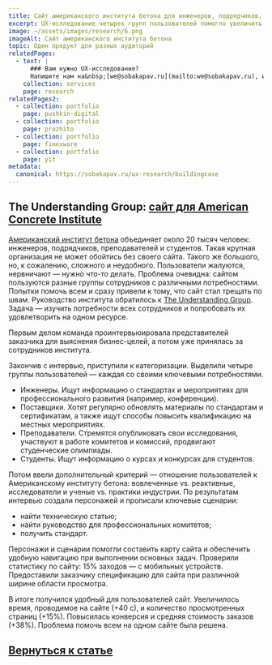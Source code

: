 ```yaml
---
title: Сайт американского института бетона для инженеров, подрядчиков, преподавателей и студентов
excerpt: UX-ислледование четырех групп пользователей помогло увеличить проводимое ими на сайте время, кконверсию и среднюю стоимость заказов 
image: ~/assets/images/research/6.png
imageAlt: Сайт американского института бетона
topic: Один продукт для разных аудиторий
relatedPages:
  - text: |
      ### Вам нужно UX-исследование?
      Напишите нам на&nbsp;[we@sobakapav.ru](mailto:we@sobakapav.ru), и мы проведем для вас [исследование пользователей](/services/research).
    collection: services
    page: research
relatedPages2:
  - collection: portfolio
    page: pushkin-digital
  - collection: portfolio
    page: prozhito
  - collection: portfolio
    page: finexware
  - collection: portfolio
    page: yit
metadata:
  canonical: https://sobakapav.ru/ux-research/buildingcase
---
```



## The Understanding Group: [сайт для American Concrete Institute](http://understandinggroup.com/how-we-work/case-studies/american-concrete-institute)

[Американский институт бетона](https://www.concrete.org) объединяет около 20 тысяч человек: инженеров, подрядчиков, преподавателей и студентов. Такая крупная организация не может обойтись без своего сайта. Такого же большого, но, к сожалению, сложного и неудобного. Пользователи жалуются, нервничают — нужно что-то делать. Проблема очевидна: сайтом пользуются разные группы сотрудников с различными потребностями. Попытки помочь всем и сразу привели к тому, что сайт стал трещать по швам. Руководство института обратилось к [The Understanding Group](http://understandinggroup.com). Задача — изучить потребности всех сотрудников и попробовать их удовлетворить на одном ресурсе.

Первым делом команда проинтервьюировала представителей заказчика для выяснения бизнес-целей, а потом уже принялась за сотрудников института.

Закончив с интервью, приступили к категоризации. Выделили четыре группы пользователей — каждая со своими ключевыми потребностями.
- Инженеры. Ищут информацию о стандартах и мероприятиях для профессионального развития (например, конференции).
- Поставщики. Хотят регулярно обновлять материалы по стандартам и сертификатам, а также ищут способы повысить квалификацию на местных мероприятиях.
- Преподаватели. Стремятся опубликовать свои исследования, участвуют в работе комитетов и комиссий, продвигают студенческие олимпиады.
- Студенты. Ищут информацию о курсах и конкурсах для студентов.

Потом ввели дополнительный критерий — отношение пользователей к Американскому институту бетона: вовлеченные vs. реактивные, исследователи и ученые vs. практики индустрии. По результатам интервью создали персонажей и прописали ключевые сценарии:
- найти техническую статью;
- найти руководство для профессиональных комитетов;
- получить стандарт.

Персонажи и сценарии помогли составить карту сайта и обеспечить удобную навигацию при выполнении основных задач. Проверили статистику по сайту: 15% заходов — с мобильных устройств. Предоставили заказчику спецификацию для сайта при различной ширине области просмотра.

В итоге получился удобный для пользователей сайт. Увеличилось время, проводимое на сайте (+40 с), и количество просмотренных страниц (+15%). Повысилась конверсия и средняя стоимость заказов (+38%). Проблема помочь всем на одном сайте была решена.

## [Вернуться к статье](/ux-research/#case2)
